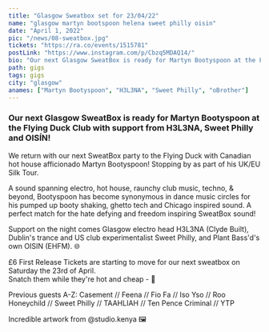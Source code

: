 ---
title: "Glasgow Sweatbox set for 23/04/22"
name: "glasgow martyn bootspoon helena sweet philly oisin"
date: "April 1, 2022"
pic: "/news/08-sweatbox.jpg"
tickets: "https://ra.co/events/1515781"
postLink: "https://www.instagram.com/p/Cbzq5MDAQ14/"
bio: "Our next Glasgow SweatBox is ready for Martyn Bootyspoon at the Flying Duck Club with support from H3L3NA, Sweet Philly and OISÍN"
path: gigs
tags: gigs
city: "glasgow"
anames: ["Martyn Bootyspoon", "H3L3NA", "Sweet Philly", "oBrother"]
---

### Our next Glasgow SweatBox is ready for Martyn Bootyspoon at the Flying Duck Club with support from H3L3NA, Sweet Philly and OISÍN!

We return with our next SweatBox party to the Flying Duck with Canadian hot house afficionado Martyn Bootyspoon! Stopping by as part of his UK/EU Silk Tour.

A sound spanning electro, hot house, raunchy club music, techno, & beyond, Bootyspoon has become synonymous in dance music circles for his pumped up booty shaking, ghetto tech and Chicago inspired sound.
A perfect match for the hate defying and freedom inspiring SweatBox sound!

Support on the night comes Glasgow electro head H3L3NA (Clyde Built), Dublin's trance and US club experimentalist Sweet Philly, and Plant Bass'd's own OISIN (EHFM). 🌐

£6 First Release Tickets are starting to move for our next sweatbox on Saturday the 23rd of April.  
Snatch them while they're hot and cheap - <HoverLink url="ra.co/events/1515781" external /> 🌱

Previous guests A-Z:
Casement // Feena // Fio Fa // Iso Yso // Roo Honeychild // Sweet Philly // TAAHLIAH // Ten Pence Criminal // YTP

Incredible artwork from @studio.kenya 🖼
